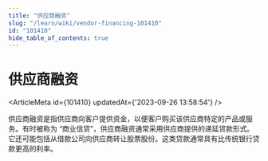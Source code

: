 ```yaml
---
title: "供应商融资"
slug: "/learn/wiki/vendor-financing-101410"
id: "101410"
hide_table_of_contents: true
---
```



# 供应商融资

<ArticleMeta id={101410} updatedAt={'2023-09-26 13:58:54'} />
<div className='border-solid border-b border-t-0 my-4 border-[var(--ifm-color-gray-300)]' />

供应商融资是指供应商向客户提供资金，以便客户购买该供应商特定的产品或服务。有时被称为 “商业信贷”，供应商融资通常采用供应商提供的递延贷款形式。它还可能包括从借款公司向供应商转让股票股份。这类贷款通常具有比传统银行贷款更高的利率。
